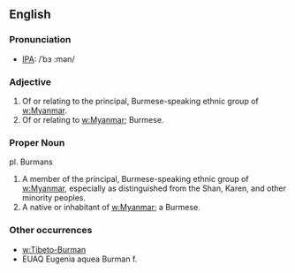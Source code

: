 == English ==

=== Pronunciation ===
*[[International Phonetic Alphabet|IPA]]:  /&#712;b&#604;<!--- &#720; --->:m&#601;n/

=== Adjective ===
# Of or relating to the principal, Burmese-speaking ethnic group of [[w:Myanmar]]. 
# Of or relating to [[w:Myanmar]]; Burmese. 

=== Proper Noun ===
pl. Burmans 

# A member of the principal, Burmese-speaking ethnic group of [[w:Myanmar]], especially as distinguished from the Shan, Karen, and other minority peoples. 
# A native or inhabitant of [[w:Myanmar]]; a Burmese. 

=== Other occurrences ===
* [[w:Tibeto-Burman]]
* EUAQ Eugenia aquea Burman f.